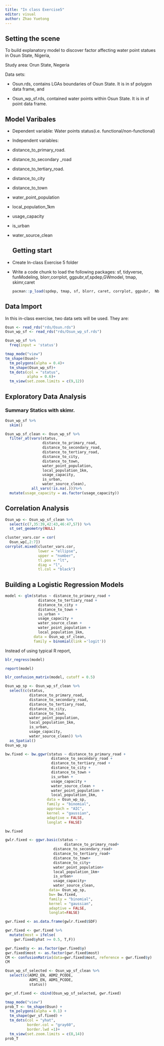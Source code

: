 ```yaml
---
title: "In class Exercise5"
editor: visual
author: Zhao Yuetong
---
```


## Setting the scene

To build explanatory model to discover factor affecting water point statues in Osun State, Nigeria,

Study area: Orun State, Negeria

Data sets:

-   Osun.rds, contains LGAs boundaries of Osun State. It is in sf polygon data frame, and

-   Osun_wp_sf.rds, contained water points within Osun State. It is in sf point data frame.

## Model Varibales

-   Dependent variable: Water points status(i.e. functional/non-functional)

-   Independent variables:

-   distance_to_primary_road.

-   distance_to_secondary \_road

-   distance_to_tertiary_road.

-   distance_to_city

-   distance_to_town

-   water_point_population

-   local_population_1km

-   usage_capacity

-   is_urban

-   water_source_clean

    ## Getting start

-   Create In-class Exercise 5 folder

-   Write a code chunk to load the following packages: sf, tidyverse, funModeling, blorr,corrplot, ggpubr,sf,spdep,GWmodel, tmap, skimr,caret

    ```r
    pacman::p_load(spdep, tmap, sf, blorr, caret, corrplot, ggpubr,  NbClust, GWmodel, tidyverse, funModeling, skimr,report)
    ```

## Data Import

In this in-class exercise, two data sets will be used. They are:

```r
Osun <- read_rds("rds/Osun.rds")
Osun_wp_sf <- read_rds("rds/Osun_wp_sf.rds")
```

```r
Osun_wp_sf %>%
  freq(input = 'status')
```

```r
tmap_mode("view")
tm_shape(Osun)+
  tm_polygons(alpha = 0.4)+
  tm_shape(Osun_wp_sf)+
  tm_dots(col = "status",
          alpha = 0.6)+
  tm_view(set.zoom.limits = c(9,12))
```

## Exploratory Data Analysis

### Summary Statics with skimr.

```r
Osun_wp_sf %>%
  skim()
```

```r
Osun_wp_sf_clean <- Osun_wp_sf %>%
  filter_at(vars(status,
                 distance_to_primary_road,
                 distance_to_secondary_road,
                 distance_to_tertiary_road,
                 distance_to_city,
                 distance_to_town,
                 water_point_population,
                 local_population_1km,
                 usage_capacity,
                 is_urban,
                 water_source_clean),
            all_vars(!is.na(.)))%>%
  mutate(usage_capacity = as.factor(usage_capacity))
```

## Correlation Analysis

```r
Osun_wp <- Osun_wp_sf_clean %>%
  select(c(7,35:39,42:43,46:47,57)) %>%
  st_set_geometry(NULL)

```

```r
cluster_vars.cor = cor(
  Osun_wp[,2:7])
corrplot.mixed(cluster_vars.cor,
               lower = "ellipse",
               upper = "number",
               tl.pos = "lt",
               diag = "l",
               tl.col = "black")
```

## Building a Logistic Regression Models

```r
model <- glm(status ~ distance_to_primary_road +
               distance_to_tertiary_road +
               distance_to_city +
               distance_to_town +
               is_urban +
               usage_capacity +
               water_source_clean +
               water_point_population +
               local_population_1km,
             data = Osun_wp_sf_clean,
             family = binomial(link ='logit'))
```

Instead of using typical R report,

```r
blr_regress(model)
```

```r
report(model)
```

```r
blr_confusion_matrix(model, cutoff = 0.5)
```

```r
Osun_wp_sp <- Osun_wp_sf_clean %>%
  select(c(status,
           distance_to_primary_road,
           distance_to_secondary_road,
           distance_to_tertiary_road,
           distance_to_city,
           distance_to_town,
           water_point_population,
           local_population_1km,
           is_urban,
           usage_capacity,
           water_source_clean)) %>%
  as_Spatial()
Osun_wp_sp
```

```r
bw.fixed <- bw.ggwr(status ~ distance_to_primary_road +
                     distance_to_secondary_road +
                     distance_to_tertiary_road +
                     distance_to_city +
                     distance_to_town +
                     is_urban +
                     usage_capacity +
                     water_source_clean +
                     water_point_population +
                     local_population_1km,
                   data = Osun_wp_sp,
                   family = "binomial",
                   approach = "AIC",
                   kernel = "gaussian",
                   adaptive = FALSE,
                   longlat = FALSE)
```

```r
bw.fixed
```

```r
gwlr.fixed <- ggwr.basic(status ~
                           distance_to_primary_road+
                      distance_to_secondary_road+
                      distance_to_tertiary_road+
                      distance_to_town+
                      distance_to_city+
                      water_point_population+
                      local_population_1km+
                      is_urban+
                      usage_capacity+
                      water_source_clean,
                    data= Osun_wp_sp,
                    bw= bw.fixed,
                    family = "binomial",
                    kernel = "gaussian",
                    adaptive = FALSE,
                    longlat=FALSE)
```

```r
gwr.fixed <- as.data.frame(gwlr.fixed$SDF)
```

```r
gwr.fixed <- gwr.fixed %>%
  mutate(most = ifelse(
    gwr.fixed$yhat >= 0.5, T,F))
```

```r
gwr.fixed$y <- as.factor(gwr.fixed$y)
gwr.fixed$most <- as.factor(gwr.fixed$most)
CM <- confusionMatrix(data=gwr.fixed$most, reference = gwr.fixed$y)
CM
```

```r
Osun_wp_sf_selected <- Osun_wp_sf_clean %>%
  select(c(ADM2_EN, ADM2_PCODE,
           ADM1_EN, ADM1_PCODE,
           status))
```

```r
gwr_sf.fixed <- cbind(Osun_wp_sf_selected, gwr.fixed)
```

```r
tmap_mode("view")
prob_T <- tm_shape(Osun) +
  tm_polygons(alpha = 0.1) +
  tm_shape(gwr_sf.fixed) +
  tm_dots(col = "yhat",
          border.col = "gray60",
          border.lwd =1)+
  tm_view(set.zoom.limits = c(8,14))
prob_T
```
